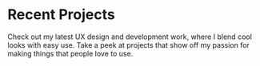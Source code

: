 # Recent Projects

Check out my latest UX design and development work, where I blend cool looks with easy use. Take a peek at projects that show off my passion for making things that people love to use.